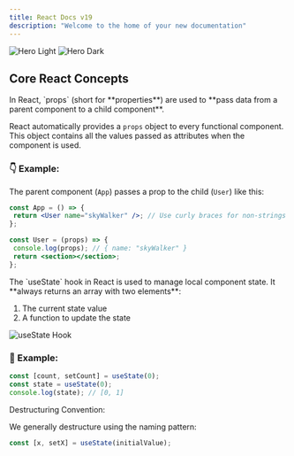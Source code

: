 ```yaml
---
title: React Docs v19
description: "Welcome to the home of your new documentation"
---
```


<img
  className="block dark:hidden"
  src="/images/hero-light.png"
  alt="Hero Light"
/>
<img
  className="hidden dark:block"
  src="/images/hero-dark.png"
  alt="Hero Dark"
/>


## Core React Concepts

<AccordionGroup>

<Accordion title="1. Understanding Props in React">
  In React, `props` (short for **properties**) are used to **pass data from a parent component to a child component**.

  React automatically provides a `props` object to every functional component. This object contains all the values passed as attributes when the component is used.

  ### 👇 Example:
  The parent component (`App`) passes a prop to the child (`User`) like this:

   ```jsx
  const App = () => {
    return <User name="skyWalker" />; // Use curly braces for non-strings like age={18}
  };

  const User = (props) => {
    console.log(props); // { name: "skyWalker" }
    return <section></section>;
  };
```


</Accordion>

<Accordion title="2. useState Hook & Destructuring Convention">
  The `useState` hook in React is used to manage local component state.  
  It **always returns an array with two elements**:

  1. The current state value
  2. A function to update the state

  <img
  src="/images/useState.png"
  alt="useState Hook"
/>

  ### 🧠 Example:
  ```jsx
  const [count, setCount] = useState(0);
  const state = useState(0);
  console.log(state); // [0, 1]
  ```
   Destructuring Convention:

  We generally destructure using the naming pattern:

  ```jsx
  const [x, setX] = useState(initialValue);
  ```
</Accordion>

</AccordionGroup>

